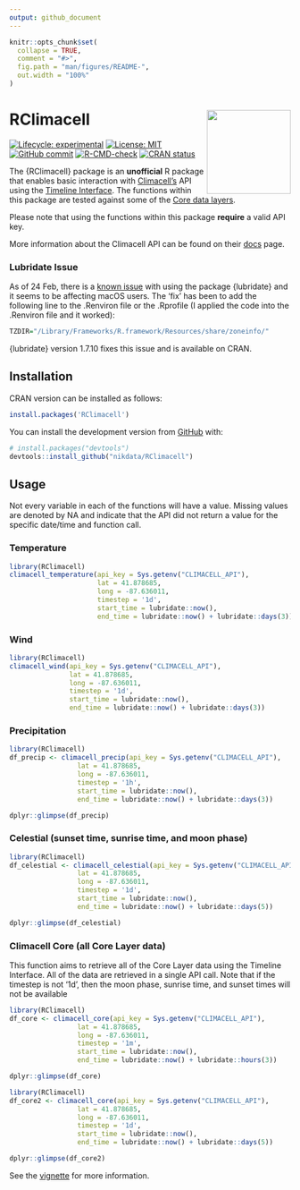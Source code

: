 ```yaml
---
output: github_document
---
```


```r
knitr::opts_chunk$set(
  collapse = TRUE,
  comment = "#>",
  fig.path = "man/figures/README-",
  out.width = "100%"
)
```

# RClimacell <a href='https://nikdata.github.io/RClimacell/'><img src='man/figures/rclimacell-hex.png' align="right" width="150" height="150" />

<!-- badges: start -->
[![Lifecycle: experimental](https://img.shields.io/badge/lifecycle-experimental-orange.svg)](https://lifecycle.r-lib.org/articles/figures/lifecycle-experimental.svg)
[![License: MIT](https://img.shields.io/badge/License-MIT-blue.svg)](https://opensource.org/licenses/MIT)
[![GitHub commit](https://img.shields.io/github/last-commit/nikdata/RClimacell)](https://github.com/nikdata/RClimacell/commit/main)
[![R-CMD-check](https://github.com/nikdata/RClimacell/workflows/R-CMD-check/badge.svg)](https://github.com/nikdata/RClimacell/actions)
[![CRAN status](https://www.r-pkg.org/badges/version/RClimacell)](https://CRAN.R-project.org/package=RClimacell)
<!-- badges: end -->

The {RClimacell} package is an **unofficial** R package that enables basic interaction with [Climacell's](https://www.climacell.co) API using the [Timeline Interface](https://docs.climacell.co/reference/timeline-overview). The functions within this package are tested against some of the [Core data layers](https://docs.climacell.co/reference/data-layers-core). 

Please note that using the functions within this package **require** a valid API key.

More information about the Climacell API can be found on their [docs](https://docs.climacell.co/reference/api-overview) page.

### Lubridate Issue

As of 24 Feb, there is a [known issue](https://github.com/tidyverse/lubridate/issues/928) with using the package {lubridate} and it seems to be affecting macOS users. The 'fix' has been to add the following line to the .Renviron file or the .Rprofile (I applied the code into the .Renviron file and it worked):

```r
TZDIR="/Library/Frameworks/R.framework/Resources/share/zoneinfo/"
```

{lubridate} version 1.7.10 fixes this issue and is available on CRAN.

## Installation

CRAN version can be installed as follows:

``` r
install.packages('RClimacell')
```

You can install the development version from [GitHub](https://github.com/) with:

``` r
# install.packages("devtools")
devtools::install_github("nikdata/RClimacell")
```

## Usage

Not every variable in each of the functions will have a value. Missing values are denoted by NA and indicate that the API did not return a value for the specific date/time and function call.

### Temperature
```r
library(RClimacell)
climacell_temperature(api_key = Sys.getenv("CLIMACELL_API"),
                      lat = 41.878685,
                      long = -87.636011,
                      timestep = '1d',
                      start_time = lubridate::now(),
                      end_time = lubridate::now() + lubridate::days(3))

```

### Wind
```r
library(RClimacell)
climacell_wind(api_key = Sys.getenv("CLIMACELL_API"),
               lat = 41.878685,
               long = -87.636011,
               timestep = '1d',
               start_time = lubridate::now(),
               end_time = lubridate::now() + lubridate::days(3))
```

### Precipitation
```r
library(RClimacell)
df_precip <- climacell_precip(api_key = Sys.getenv("CLIMACELL_API"),
                 lat = 41.878685,
                 long = -87.636011,
                 timestep = '1h',
                 start_time = lubridate::now(),
                 end_time = lubridate::now() + lubridate::days(3))

dplyr::glimpse(df_precip)
```

### Celestial (sunset time, sunrise time, and moon phase)

```r
library(RClimacell)
df_celestial <- climacell_celestial(api_key = Sys.getenv("CLIMACELL_API"),
                 lat = 41.878685,
                 long = -87.636011,
                 timestep = '1d',
                 start_time = lubridate::now(),
                 end_time = lubridate::now() + lubridate::days(5))

dplyr::glimpse(df_celestial)
```

### Climacell Core (all Core Layer data)

This function aims to retrieve all of the Core Layer data using the Timeline Interface. All of the data are retrieved in a single API call. Note that if the timestep is not '1d', then the moon phase, sunrise time, and sunset times will not be available

```r
library(RClimacell)
df_core <- climacell_core(api_key = Sys.getenv("CLIMACELL_API"),
                 lat = 41.878685,
                 long = -87.636011,
                 timestep = '1m',
                 start_time = lubridate::now(),
                 end_time = lubridate::now() + lubridate::hours(3))

dplyr::glimpse(df_core)
```

```r
library(RClimacell)
df_core2 <- climacell_core(api_key = Sys.getenv("CLIMACELL_API"),
                 lat = 41.878685,
                 long = -87.636011,
                 timestep = '1d',
                 start_time = lubridate::now(),
                 end_time = lubridate::now() + lubridate::days(5))

dplyr::glimpse(df_core2)
```


See the [vignette](https://nikdata.github.io/RClimacell/) for more information.
